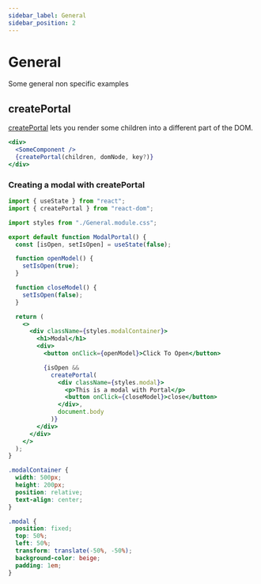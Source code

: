 ```yaml
---
sidebar_label: General
sidebar_position: 2
---
```




# General

Some general non specific examples

## createPortal

[createPortal](https://react.dev/reference/react-dom/createPortal) lets you render some children into a different part of the DOM.

```jsx
<div>
  <SomeComponent />
  {createPortal(children, domNode, key?)}
</div>
```

### Creating a modal with createPortal

<Tabs>

<TabItem value="Modal.jsx">

```jsx
import { useState } from "react";
import { createPortal } from "react-dom";

import styles from "./General.module.css";

export default function ModalPortal() {
  const [isOpen, setIsOpen] = useState(false);

  function openModel() {
    setIsOpen(true);
  }

  function closeModel() {
    setIsOpen(false);
  }

  return (
    <>
      <div className={styles.modalContainer}>
        <h1>Modal</h1>
        <div>
          <button onClick={openModel}>Click To Open</button>

          {isOpen &&
            createPortal(
              <div className={styles.modal}>
                <p>This is a modal with Portal</p>
                <button onClick={closeModel}>close</button>
              </div>,
              document.body
            )}
        </div>
      </div>
    </>
  );
}
```

</TabItem>

<TabItem value="General.module.css">

```css
.modalContainer {
  width: 500px;
  height: 200px;
  position: relative;
  text-align: center;
}

.modal {
  position: fixed;
  top: 50%;
  left: 50%;
  transform: translate(-50%, -50%);
  background-color: beige;
  padding: 1em;
}
```

</TabItem>

</Tabs>

<ModalPortal />
